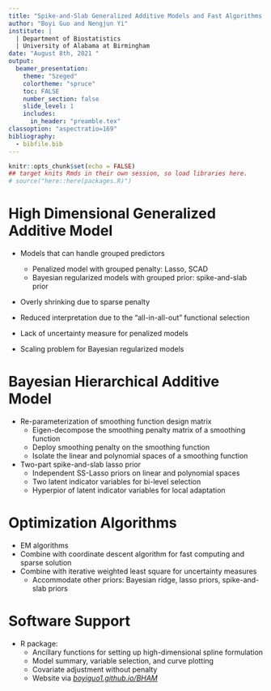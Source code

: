 ```yaml
---
title: "Spike-and-Slab Generalized Additive Models and Fast Algorithms for High-Dimensional Data"
author: "Boyi Guo and Nengjun Yi"
institute: |
  | Department of Biostatistics
  | University of Alabama at Birmingham
date: "August 8th, 2021 "
output: 
  beamer_presentation:
    theme: "Szeged"
    colortheme: "spruce"
    toc: FALSE
    number_section: false
    slide_level: 1
    includes:
      in_header: "preamble.tex"
classoption: "aspectratio=169"
bibliography:
  - bibfile.bib
---
```


```r
knitr::opts_chunk$set(echo = FALSE)
## target knits Rmds in their own session, so load libraries here.
# source("here::here(packages.R)")
```



# High Dimensional Generalized Additive Model

* Models that can handle grouped predictors
  * Penalized model with grouped penalty: Lasso, SCAD
  * Bayesian regularized models with grouped prior: spike-and-slab prior

* Overly shrinking due to sparse penalty

* Reduced interpretation due to the "all-in-all-out" functional selection 

* Lack of uncertainty measure for penalized models

* Scaling problem for Bayesian regularized models

# Bayesian Hierarchical Additive Model
* Re-parameterization of smoothing function design matrix
  * Eigen-decompose the smoothing penalty matrix of a smoothing function
  * Deploy smoothing penalty on the smoothing function
  * Isolate the linear and polynomial spaces of a smoothing function
  
* Two-part spike-and-slab lasso prior
  * Independent SS-Lasso priors on linear and polynomial spaces
  * Two latent indicator variables for bi-level selection
  * Hyperpior of latent indicator variables for local adaptation

# Optimization Algorithms

* EM algorithms 
* Combine with coordinate descent algorithm for fast computing and sparse solution
* Combine with iterative weighted least square for uncertainty measures
  * Accommodate other priors: Bayesian ridge, lasso priors, spike-and-slab priors

# Software Support

* R package: \texttt{BHAM}
  - Ancillary functions for setting up high-dimensional spline formulation
  - Model summary, variable selection, and curve plotting
  - Covariate adjustment without penalty
  - Website via [_boyiguo1.github.io/BHAM_](https://boyiguo1.github.io/BHAM/)


